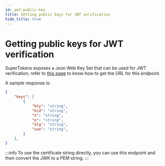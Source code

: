 ```yaml
---
id: get-public-key
title: Getting public keys for JWT verification
hide_title: true
---
```


<!-- COPY DOCS -->
<!-- ./session/common-customizations/sessions/with-jwt/get-public-key.mdx -->

# Getting public keys for JWT verification

SuperTokens exposes a Json Web Key Set that can be used for JWT verification, refer to [this page](./get-jwks-and-issuer) to know how to get the URL for this endpoint.

A sample response is:

```json
{
    "keys": [
        {
            "kty": "string",
            "kid": "string",
            "n": "string",
            "e": "string",
            "alg": "string",
            "use": "string",
        }
    ],
}
```

:::info
To use the certificate string directly, you can use this endpoint and then convert the JWK to a PEM string.
:::
